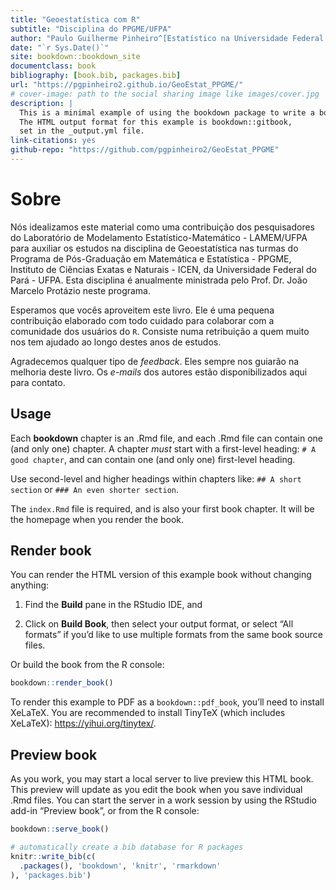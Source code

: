 ```yaml
--- 
title: "Geoestatística com R"
subtitle: "Disciplina do PPGME/UFPA"
author: "Paulo Guilherme Pinheiro^[Estatístico na Universidade Federal do Amapá - UNIFAP; Colaborador do Laboratório de Modelamento Estatístico-Matemático - LAMEM; Aluno do Programa de Pós-Graduação em Matemática e Estatística - PPGME/UFPA. *e-mail*: pgpinheiro2@gmail.com]; Moise Leance^[Aluno do Programa de Pós-Graduação em Matemática e Estatística - PPGME da Universidade Federal do Pará; Pesquisador no Laboratório de Modelamento Estatístico-Matemático - LAMEM; *e-mail*: ] & João Marcelo Brazão Protázio^[Prof. Dr. *rer. nat.* na Universidade Federal do Pará - UFPA; Coordenador do Laboratório de Modelamento Estatístico-Matemático - LAMEM; *e-mail*: mprotazio@gmail.com]"
date: "`r Sys.Date()`"
site: bookdown::bookdown_site
documentclass: book
bibliography: [book.bib, packages.bib]
url: "https://pgpinheiro2.github.io/GeoEstat_PPGME/"
# cover-image: path to the social sharing image like images/cover.jpg
description: |
  This is a minimal example of using the bookdown package to write a book.
  The HTML output format for this example is bookdown::gitbook,
  set in the _output.yml file.
link-citations: yes
github-repo: "https://github.com/pgpinheiro2/GeoEstat_PPGME"
---
```


# Sobre

Nós idealizamos este material como uma contribuição dos pesquisadores do Laboratório de Modelamento Estatístico-Matemático - LAMEM/UFPA para auxiliar os estudos na disciplina de Geoestatística nas turmas do Programa de Pós-Graduação em Matemática e Estatística - PPGME, Instituto de Ciências Exatas e Naturais - ICEN, da Universidade Federal do Pará - UFPA. Esta disciplina é anualmente ministrada pelo Prof. Dr. João Marcelo Protázio neste programa. 

Esperamos que vocês aproveitem este livro. Ele é uma pequena contribuição elaborado com todo cuidado para colaborar com a comunidade dos usuários do `R`. Consiste numa retribuição a quem muito nos tem ajudado ao longo destes anos de estudos. 

Agradecemos qualquer tipo de *feedback*. Eles sempre nos guiarão na melhoria deste livro. Os *e-mails* dos autores estão disponibilizados aqui para contato.

## Usage 

Each **bookdown** chapter is an .Rmd file, and each .Rmd file can contain one (and only one) chapter. A chapter *must* start with a first-level heading: `# A good chapter`, and can contain one (and only one) first-level heading.

Use second-level and higher headings within chapters like: `## A short section` or `### An even shorter section`.

The `index.Rmd` file is required, and is also your first book chapter. It will be the homepage when you render the book.

## Render book

You can render the HTML version of this example book without changing anything:

1. Find the **Build** pane in the RStudio IDE, and

1. Click on **Build Book**, then select your output format, or select "All formats" if you'd like to use multiple formats from the same book source files.

Or build the book from the R console:

```r
bookdown::render_book()
```

To render this example to PDF as a `bookdown::pdf_book`, you'll need to install XeLaTeX. You are recommended to install TinyTeX (which includes XeLaTeX): <https://yihui.org/tinytex/>.

## Preview book

As you work, you may start a local server to live preview this HTML book. This preview will update as you edit the book when you save individual .Rmd files. You can start the server in a work session by using the RStudio add-in "Preview book", or from the R console:

```r
bookdown::serve_book()
```


```r
# automatically create a bib database for R packages
knitr::write_bib(c(
  .packages(), 'bookdown', 'knitr', 'rmarkdown'
), 'packages.bib')
```
